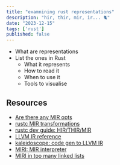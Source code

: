```yaml
---
title: "examnining rust representations"
description: "hir, thir, mir, ir... 🐈"
date: "2023-12-15"
tags: ['rust']
published: false
---
```


- What are representations
- List the ones in Rust
    - What it represents
    - How to read it
    - When to use it
    - Tools to visualise

## Resources

- [Are there any MIR opts](https://www.reddit.com/r/rust/comments/180l7in/rustspecific_mir_optimizations/)
- [rustc MIR transformations](https://github.com/rust-lang/rust/tree/master/compiler/rustc_mir_transform/src)
- [rustc dev guide: HIR/THIR/MIR](https://rustc-dev-guide.rust-lang.org/hir.html)
- [LLVM IR reference](https://llvm.org/docs/LangRef.html)
- [kaleidoscope: code gen to LLVM IR](https://llvm.org/docs/tutorial/MyFirstLanguageFrontend/LangImpl03.html)
- [MIRI: MIR interpreter](https://github.com/rust-lang/miri)
- [MIRI in too many linked lists](https://rust-unofficial.github.io/too-many-lists/fifth-miri.html)
